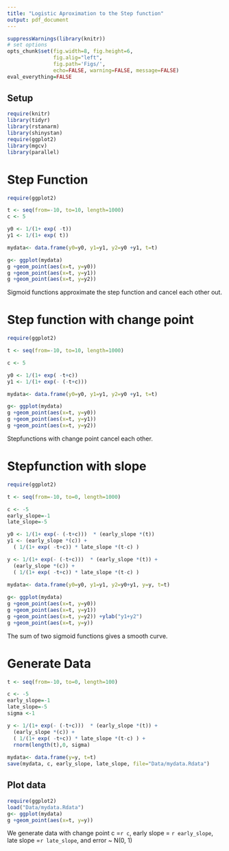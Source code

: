 ```yaml
---
title: "Logistic Aproximation to the Step function"
output: pdf_document
---
```

```r
suppressWarnings(library(knitr))
# set options
opts_chunk$set(fig.width=8, fig.height=6, 
               fig.alig="left",
               fig.path='Figs/',
               echo=FALSE, warning=FALSE, message=FALSE)
eval_everything=FALSE
```

## Setup
```r
require(knitr)
library(tidyr)
library(rstanarm)
library(shinystan)
require(ggplot2)
library(mgcv)
library(parallel)
```

# Step Function
```r
require(ggplot2)

t <- seq(from=-10, to=10, length=1000)
c <- 5

y0 <- 1/(1+ exp( -t)) 
y1 <- 1/(1+ exp( t))  

mydata<- data.frame(y0=y0, y1=y1, y2=y0 +y1, t=t)

g<- ggplot(mydata)
g +geom_point(aes(x=t, y=y0))
g +geom_point(aes(x=t, y=y1))
g +geom_point(aes(x=t, y=y2))


```

Sigmoid functions approximate the step function and cancel each other out.

# Step function with change point
```r
require(ggplot2)

t <- seq(from=-10, to=10, length=1000)

c <- 5

y0 <- 1/(1+ exp( -t+c)) 
y1 <- 1/(1+ exp(- (-t+c)))  

mydata<- data.frame(y0=y0, y1=y1, y2=y0 +y1, t=t)

g<- ggplot(mydata)
g +geom_point(aes(x=t, y=y0))
g +geom_point(aes(x=t, y=y1))
g +geom_point(aes(x=t, y=y2))


```

Stepfunctions with change point cancel each other.

# Stepfunction with slope
```r
require(ggplot2)

t <- seq(from=-10, to=0, length=1000)

c <- -5
early_slope=-1
late_slope=-5

y0 <- 1/(1+ exp(- (-t+c)))  * (early_slope *(t)) 
y1 <- (early_slope *(c)) +
  ( 1/(1+ exp( -t+c)) * late_slope *(t-c) )

y <- 1/(1+ exp(- (-t+c)))  * (early_slope *(t)) +
  (early_slope *(c)) +
  ( 1/(1+ exp( -t+c)) * late_slope *(t-c) )
  
mydata<- data.frame(y0=y0, y1=y1, y2=y0+y1, y=y, t=t)

g<- ggplot(mydata)
g +geom_point(aes(x=t, y=y0))
g +geom_point(aes(x=t, y=y1))
g +geom_point(aes(x=t, y=y2)) +ylab("y1+y2")
g +geom_point(aes(x=t, y=y))
```

The sum of two sigmoid functions gives a smooth curve.

# Generate Data
```r

t <- seq(from=-10, to=0, length=100)

c <- -5
early_slope=-1
late_slope=-5
sigma <-1

y <- 1/(1+ exp(- (-t+c)))  * (early_slope *(t)) +
  (early_slope *(c)) +
  ( 1/(1+ exp( -t+c)) * late_slope *(t-c) ) +
  rnorm(length(t),0, sigma)
  
mydata<- data.frame(y=y, t=t)
save(mydata, c, early_slope, late_slope, file="Data/mydata.Rdata")
```

## Plot data
```r
require(ggplot2)
load("Data/mydata.Rdata")
g<- ggplot(mydata)
g +geom_point(aes(x=t, y=y))
```

We generate data with change point c =`r c`, early slope = `r early_slope`, late slope =`r late_slope`, and error ~ N(0, 1)